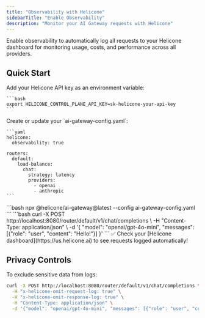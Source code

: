 ```yaml
---
title: "Observability with Helicone"
sidebarTitle: "Enable Observability"
description: "Monitor your AI Gateway requests with Helicone"
---
```


Enable observability to automatically log all requests to your Helicone dashboard for monitoring usage, costs, and performance across all providers.

## Quick Start

<Steps>
  <Step title="Set your Helicone API key">
    Add your Helicone API key as an environment variable:

    ```bash
    export HELICONE_CONTROL_PLANE_API_KEY=sk-helicone-your-api-key
    ```
  </Step>
  
  <Step title="Enable Helicone observability">
    Create or update your `ai-gateway-config.yaml`:

    ```yaml
    helicone:
      observability: true
    
    routers:
      default:
        load-balance:
          chat:
            strategy: latency
            providers:
              - openai
              - anthropic
    ```
  </Step>
  
  <Step title="Start the gateway">
    ```bash
    npx @helicone/ai-gateway@latest --config ai-gateway-config.yaml
    ```
  </Step>
  
  <Step title="Make requests">
    ```bash
    curl -X POST http://localhost:8080/router/default/v1/chat/completions \
      -H "Content-Type: application/json" \
      -d '{
        "model": "openai/gpt-4o-mini",
        "messages": [{"role": "user", "content": "Hello!"}]
      }'
    ```
    ✅ Check your [Helicone dashboard](https://us.helicone.ai) to see requests logged automatically!
  </Step>
</Steps>

## Privacy Controls

To exclude sensitive data from logs:

```bash
curl -X POST http://localhost:8080/router/default/v1/chat/completions \
  -H "x-helicone-omit-request-log: true" \
  -H "x-helicone-omit-response-log: true" \
  -H "Content-Type: application/json" \
  -d '{"model": "openai/gpt-4o-mini", "messages": [{"role": "user", "content": "Sensitive data"}]}'
``` 